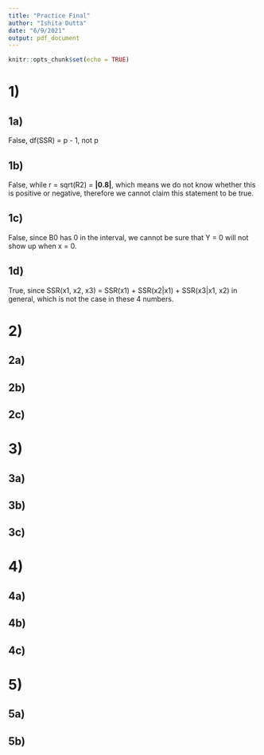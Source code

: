 ```yaml
---
title: "Practice Final"
author: "Ishita Dutta"
date: "6/9/2021"
output: pdf_document
---
```


```r
knitr::opts_chunk$set(echo = TRUE)
```

# 1)
## 1a)
False, df(SSR) = p - 1, not p

## 1b)
False, while r = sqrt(R2) = __|0.8|__, which means we do not know whether this is positive or negative, therefore we cannot claim this statement to be true.

## 1c)
False, since B0 has 0 in the interval, we cannot be sure that Y = 0 will not show up when x = 0. 

## 1d)
True, since SSR(x1, x2, x3) = SSR(x1) + SSR(x2|x1) + SSR(x3|x1, x2) in general, which is not the case in these 4 numbers.


# 2)
## 2a)

## 2b)

## 2c)



# 3)
## 3a)

## 3b)

## 3c)



# 4)
## 4a)

## 4b)

## 4c)



# 5)
## 5a)

## 5b)


